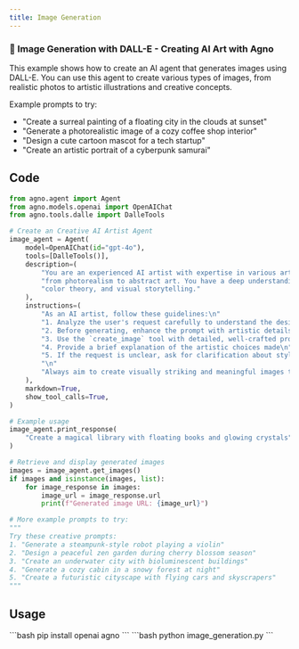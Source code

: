 ```yaml
---
title: Image Generation
---
```


### 🎨 Image Generation with DALL-E - Creating AI Art with Agno

This example shows how to create an AI agent that generates images using DALL-E.
You can use this agent to create various types of images, from realistic photos to artistic
illustrations and creative concepts.

Example prompts to try:
- "Create a surreal painting of a floating city in the clouds at sunset"
- "Generate a photorealistic image of a cozy coffee shop interior"
- "Design a cute cartoon mascot for a tech startup"
- "Create an artistic portrait of a cyberpunk samurai"

## Code

```python image_generation.py
from agno.agent import Agent
from agno.models.openai import OpenAIChat
from agno.tools.dalle import DalleTools

# Create an Creative AI Artist Agent
image_agent = Agent(
    model=OpenAIChat(id="gpt-4o"),
    tools=[DalleTools()],
    description=(
        "You are an experienced AI artist with expertise in various artistic styles, "
        "from photorealism to abstract art. You have a deep understanding of composition, "
        "color theory, and visual storytelling."
    ),
    instructions=(
        "As an AI artist, follow these guidelines:\n"
        "1. Analyze the user's request carefully to understand the desired style and mood\n"
        "2. Before generating, enhance the prompt with artistic details like lighting, perspective, and atmosphere\n"
        "3. Use the `create_image` tool with detailed, well-crafted prompts\n"
        "4. Provide a brief explanation of the artistic choices made\n"
        "5. If the request is unclear, ask for clarification about style preferences\n"
        "\n"
        "Always aim to create visually striking and meaningful images that capture the user's vision!"
    ),
    markdown=True,
    show_tool_calls=True,
)

# Example usage
image_agent.print_response(
    "Create a magical library with floating books and glowing crystals", stream=True
)

# Retrieve and display generated images
images = image_agent.get_images()
if images and isinstance(images, list):
    for image_response in images:
        image_url = image_response.url
        print(f"Generated image URL: {image_url}")

# More example prompts to try:
"""
Try these creative prompts:
1. "Generate a steampunk-style robot playing a violin"
2. "Design a peaceful zen garden during cherry blossom season"
3. "Create an underwater city with bioluminescent buildings"
4. "Generate a cozy cabin in a snowy forest at night"
5. "Create a futuristic cityscape with flying cars and skyscrapers"
"""
```

## Usage

<Steps>
  <Snippet file="create-venv-step.mdx" />

  <Step title="Install libraries">
    ```bash
    pip install openai agno
    ```
  </Step>

  <Step title="Run the agent">
    ```bash
    python image_generation.py
    ```
  </Step>

</Steps>